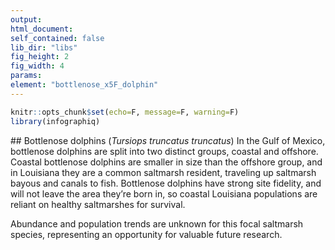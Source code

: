 ```yaml
---
output:
html_document:
self_contained: false
lib_dir: "libs"
fig_height: 2
fig_width: 4
params:
element: "bottlenose_x5F_dolphin"
---
```


```r
knitr::opts_chunk$set(echo=F, message=F, warning=F)
library(infographiq)
```

<base target="_parent">
## Bottlenose dolphins (*Tursiops truncatus truncatus*)
In the Gulf of Mexico, bottlenose dolphins are split into two distinct groups, coastal and offshore. Coastal bottlenose dolphins are smaller in size than the offshore group, and in Louisiana they are a common saltmarsh resident, traveling up saltmarsh bayous and canals to fish. Bottlenose dolphins have strong site fidelity, and will not leave the area they’re born in, so coastal Louisiana populations are reliant on healthy saltmarshes for survival. 

Abundance and population trends are unknown for this focal saltmarsh species, representing an opportunity for valuable future research. 
